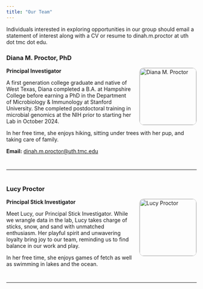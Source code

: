 ```yaml
---
title: "Our Team"
---
```


Individuals interested in exploring opportunities in our group should email a statement of interest along with a CV or resume to dinah.m.proctor at uth dot tmc dot edu.


<h3><strong>Diana M. Proctor, PhD</strong></h3>

<img src="diana.png" alt="Diana M. Proctor" width="150" height="150"
     style="margin-left: 20px; float: right; border-radius: 12px; border: 1px solid #ccc; object-fit: cover; object-position: center;">

<p>
  <strong>Principal Investigator</strong>
</p>

<p>
  A first generation college graduate and native of West Texas, Diana completed a B.A. at Hampshire College before earning a PhD in the Department of Microbiology & Immunology at Stanford University. She completed postdoctoral training in microbial genomics at the NIH prior to starting her Lab in October 2024.
</p>

<p>
  In her free time, she enjoys hiking, sitting under trees with her pup, and taking care of family.
</p>

<p>
  <strong>Email:</strong> <a href="mailto:dinah.m.proctor@uth.tmc.edu">dinah.m.proctor@uth.tmc.edu</a>
</p>

<hr style="clear: both; margin-top: 40px; margin-bottom: 40px;">

<h3><strong>Lucy Proctor</strong></h3>

<img src="lucy.jpeg" alt="Lucy Proctor" width="150" height="150"
     style="margin-left: 20px; float: right; border-radius: 12px; border: 1px solid #ccc; object-fit: cover; object-position: center;">

<p>
  <strong>Principal Stick Investigator</strong>
</p>

<p>
  Meet Lucy, our Principal Stick Investigator. While we wrangle data in the lab, Lucy takes charge of sticks, snow, and sand with unmatched enthusiasm. Her playful spirit and unwavering loyalty bring joy to our team, reminding us to find balance in our work and play.
</p>

<p>
  In her free time, she enjoys games of fetch as well as swimming in lakes and the ocean.
</p>

<hr style="clear: both; margin-top: 40px; margin-bottom: 40px;">
